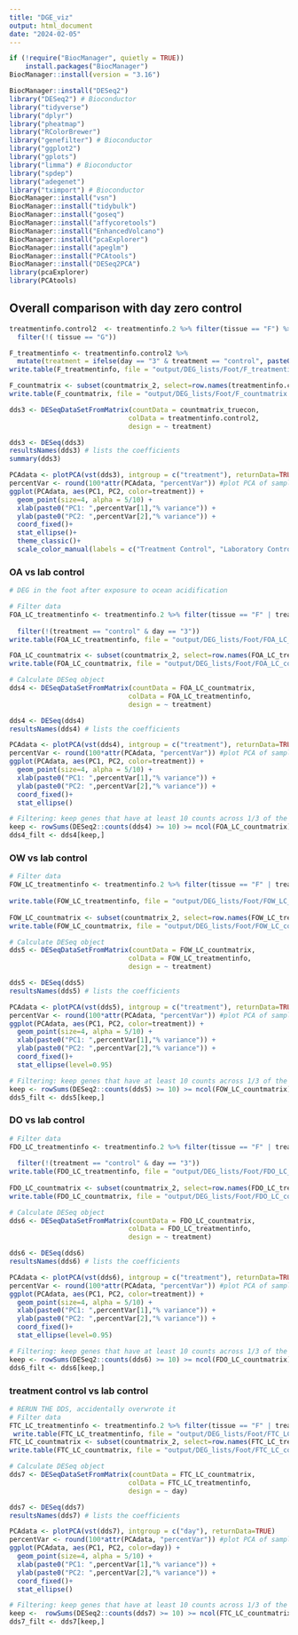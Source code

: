 ```yaml
---
title: "DGE_viz"
output: html_document
date: "2024-02-05"
---
```

```r
if (!require("BiocManager", quietly = TRUE))
    install.packages("BiocManager")
BiocManager::install(version = "3.16")

BiocManager::install("DESeq2")
library("DESeq2") # Bioconductor
library("tidyverse")
library("dplyr")
library("pheatmap")
library("RColorBrewer")
library("genefilter") # Bioconductor
library("ggplot2")
library("gplots")
library("limma") # Bioconductor
library("spdep") 
library("adegenet")
library("tximport") # Bioconductor
BiocManager::install("vsn")
BiocManager::install("tidybulk")
BiocManager::install("goseq")
BiocManager::install("affycoretools")
BiocManager::install("EnhancedVolcano")
BiocManager::install("pcaExplorer")
BiocManager::install("apeglm")
BiocManager::install("PCAtools")
BiocManager::install("DESeq2PCA")
library(pcaExplorer)
library(PCAtools)
```


## Overall comparison with day zero control
```r
treatmentinfo.control2  <- treatmentinfo.2 %>% filter(tissue == "F") %>%
  filter(!( tissue == "G"))

F_treatmentinfo <- treatmentinfo.control2 %>%
  mutate(treatment = ifelse(day == "3" & treatment == "control", paste0(treatment, "_3"), treatment))
write.table(F_treatmentinfo, file = "output/DEG_lists/Foot/F_treatmentinfo.csv", row.names = FALSE)

F_countmatrix <- subset(countmatrix_2, select=row.names(treatmentinfo.control2))
write.table(F_countmatrix, file = "output/DEG_lists/Foot/F_countmatrix.csv", row.names = FALSE)

dds3 <- DESeqDataSetFromMatrix(countData = countmatrix_truecon,
                              colData = treatmentinfo.control2,
                              design = ~ treatment)

dds3 <- DESeq(dds3)
resultsNames(dds3) # lists the coefficients
summary(dds3)

PCAdata <- plotPCA(vst(dds3), intgroup = c("treatment"), returnData=TRUE)
percentVar <- round(100*attr(PCAdata, "percentVar")) #plot PCA of samples with all data
ggplot(PCAdata, aes(PC1, PC2, color=treatment)) + 
  geom_point(size=4, alpha = 5/10) +
  xlab(paste0("PC1: ",percentVar[1],"% variance")) +
  ylab(paste0("PC2: ",percentVar[2],"% variance")) + 
  coord_fixed()+
  stat_ellipse()+
  theme_classic()+
  scale_color_manual(labels = c("Treatment Control", "Laboratory Control", "Hypoxia", "Ocean Acidification", "Ocean Warming"), values = c("blue", "lightblue", "purple","green", "red"))

```

### OA vs lab control
```r
# DEG in the foot after exposure to ocean acidification

# Filter data
FOA_LC_treatmentinfo <- treatmentinfo.2 %>% filter(tissue == "F" | treatment == "control" | treatment == "OA") %>% filter(!(tissue == "G" | treatment == "OW" | treatment == "DO"))
                                                                                                      FOA_LC_treatmentinfo <- FOA_LC_treatmentinfo %>%
  filter(!(treatment == "control" & day == "3")) 
write.table(FOA_LC_treatmentinfo, file = "output/DEG_lists/Foot/FOA_LC_treatmentinfo.csv", row.names = FALSE)

FOA_LC_countmatrix <- subset(countmatrix_2, select=row.names(FOA_LC_treatmentinfo))
write.table(FOA_LC_countmatrix, file = "output/DEG_lists/Foot/FOA_LC_countmatrix.csv", row.names = FALSE)

# Calculate DESeq object
dds4 <- DESeqDataSetFromMatrix(countData = FOA_LC_countmatrix,
                              colData = FOA_LC_treatmentinfo,
                              design = ~ treatment)

dds4 <- DESeq(dds4)
resultsNames(dds4) # lists the coefficients

PCAdata <- plotPCA(vst(dds4), intgroup = c("treatment"), returnData=TRUE)
percentVar <- round(100*attr(PCAdata, "percentVar")) #plot PCA of samples with all data
ggplot(PCAdata, aes(PC1, PC2, color=treatment)) + 
  geom_point(size=4, alpha = 5/10) +
  xlab(paste0("PC1: ",percentVar[1],"% variance")) +
  ylab(paste0("PC2: ",percentVar[2],"% variance")) + 
  coord_fixed()+
  stat_ellipse()

# Filtering: keep genes that have at least 10 counts across 1/3 of the samples - https://support.bioconductor.org/p/110307/
keep <- rowSums(DESeq2::counts(dds4) >= 10) >= ncol(FOA_LC_countmatrix)/3
dds4_filt <- dds4[keep,]

```

### OW vs lab control
```r

# Filter data
FOW_LC_treatmentinfo <- treatmentinfo.2 %>% filter(tissue == "F" | treatment == "control" | treatment == "OW") %>% filter(!(tissue == "G" | treatment == "OA" | treatment == "DO"))
                                                                               FOW_LC_treatmentinfo <- FOW_LC_treatmentinfo %>%filter(!(treatment == "control" & day == "3")) 
write.table(FOW_LC_treatmentinfo, file = "output/DEG_lists/Foot/FOW_LC_treatmentinfo.csv", row.names = FALSE)
                                                                                                      
FOW_LC_countmatrix <- subset(countmatrix_2, select=row.names(FOW_LC_treatmentinfo))
write.table(FOW_LC_countmatrix, file = "output/DEG_lists/Foot/FOW_LC_countmatrix.csv", row.names = FALSE)

# Calculate DESeq object
dds5 <- DESeqDataSetFromMatrix(countData = FOW_LC_countmatrix,
                              colData = FOW_LC_treatmentinfo,
                              design = ~ treatment)

dds5 <- DESeq(dds5)
resultsNames(dds5) # lists the coefficients

PCAdata <- plotPCA(vst(dds5), intgroup = c("treatment"), returnData=TRUE)
percentVar <- round(100*attr(PCAdata, "percentVar")) #plot PCA of samples with all data
ggplot(PCAdata, aes(PC1, PC2, color=treatment)) + 
  geom_point(size=4, alpha = 5/10) +
  xlab(paste0("PC1: ",percentVar[1],"% variance")) +
  ylab(paste0("PC2: ",percentVar[2],"% variance")) + 
  coord_fixed()+
  stat_ellipse(level=0.95)

# Filtering: keep genes that have at least 10 counts across 1/3 of the samples - https://support.bioconductor.org/p/110307/
keep <- rowSums(DESeq2::counts(dds5) >= 10) >= ncol(FOW_LC_countmatrix)/3
dds5_filt <- dds5[keep,]

```

### DO vs lab control
```r

# Filter data
FDO_LC_treatmentinfo <- treatmentinfo.2 %>% filter(tissue == "F" | treatment == "control" | treatment == "DO") %>% filter(!(tissue == "G" | treatment == "OA" | treatment == "OW"))
                                                                                                    FDO_LC_treatmentinfo <- FDO_LC_treatmentinfo %>%
  filter(!(treatment == "control" & day == "3")) 
write.table(FDO_LC_treatmentinfo, file = "output/DEG_lists/Foot/FDO_LC_treatmentinfo.csv", row.names = FALSE)
                                                                                                      
FDO_LC_countmatrix <- subset(countmatrix_2, select=row.names(FDO_LC_treatmentinfo))
write.table(FDO_LC_countmatrix, file = "output/DEG_lists/Foot/FDO_LC_countmatrix.csv", row.names = FALSE)

# Calculate DESeq object
dds6 <- DESeqDataSetFromMatrix(countData = FDO_LC_countmatrix,
                              colData = FDO_LC_treatmentinfo,
                              design = ~ treatment)

dds6 <- DESeq(dds6)
resultsNames(dds6) # lists the coefficients

PCAdata <- plotPCA(vst(dds6), intgroup = c("treatment"), returnData=TRUE)
percentVar <- round(100*attr(PCAdata, "percentVar")) #plot PCA of samples with all data
ggplot(PCAdata, aes(PC1, PC2, color=treatment)) + 
  geom_point(size=4, alpha = 5/10) +
  xlab(paste0("PC1: ",percentVar[1],"% variance")) +
  ylab(paste0("PC2: ",percentVar[2],"% variance")) + 
  coord_fixed()+
  stat_ellipse(level=0.95)

# Filtering: keep genes that have at least 10 counts across 1/3 of the samples - https://support.bioconductor.org/p/110307/
keep <- rowSums(DESeq2::counts(dds6) >= 10) >= ncol(FDO_LC_countmatrix)/3
dds6_filt <- dds6[keep,]

```


### treatment control vs lab control
```r
# RERUN THE DDS, accidentally overwrote it 
# Filter data
FTC_LC_treatmentinfo <- treatmentinfo.2 %>% filter(tissue == "F" | treatment == "control") %>% filter(!(tissue == "G" | treatment == "OA" | treatment == "OW" | treatment == "DO"))
 write.table(FTC_LC_treatmentinfo, file = "output/DEG_lists/Foot/FTC_LC_treatmentinfo.csv", row.names = FALSE)                                                                                                 
FTC_LC_countmatrix <- subset(countmatrix_2, select=row.names(FTC_LC_treatmentinfo))
write.table(FTC_LC_countmatrix, file = "output/DEG_lists/Foot/FTC_LC_countmatrix.csv", row.names = FALSE)    

# Calculate DESeq object
dds7 <- DESeqDataSetFromMatrix(countData = FTC_LC_countmatrix,
                              colData = FTC_LC_treatmentinfo,
                              design = ~ day)

dds7 <- DESeq(dds7)
resultsNames(dds7) # lists the coefficients

PCAdata <- plotPCA(vst(dds7), intgroup = c("day"), returnData=TRUE)
percentVar <- round(100*attr(PCAdata, "percentVar")) #plot PCA of samples with all data
ggplot(PCAdata, aes(PC1, PC2, color=day)) + 
  geom_point(size=4, alpha = 5/10) +
  xlab(paste0("PC1: ",percentVar[1],"% variance")) +
  ylab(paste0("PC2: ",percentVar[2],"% variance")) + 
  coord_fixed()+
  stat_ellipse()

# Filtering: keep genes that have at least 10 counts across 1/3 of the samples - https://support.bioconductor.org/p/110307/
keep <-  rowSums(DESeq2::counts(dds7) >= 10) >= ncol(FTC_LC_countmatrix)/3
dds7_filt <- dds7[keep,]

```
